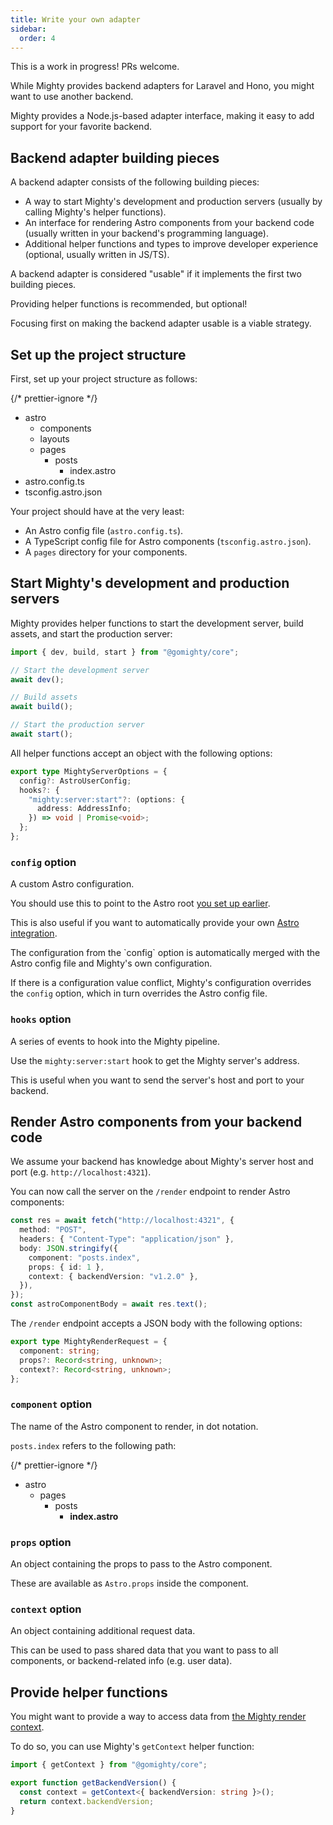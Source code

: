 ```yaml
---
title: Write your own adapter
sidebar:
  order: 4
---
```



<Aside>This is a work in progress! PRs welcome.</Aside>

While Mighty provides backend adapters for Laravel and Hono, you might want to use another backend.

Mighty provides a Node.js-based adapter interface, making it easy to add support for your favorite backend.

## Backend adapter building pieces

A backend adapter consists of the following building pieces:

- A way to start Mighty's development and production servers (usually by calling Mighty's helper functions).
- An interface for rendering Astro components from your backend code (usually written in your backend's programming language).
- Additional helper functions and types to improve developer experience (optional, usually written in JS/TS).

A backend adapter is considered "usable" if it implements the first two building pieces.

<Aside>
Providing helper functions is recommended, but optional!

Focusing first on making the backend adapter usable is a viable strategy.

</Aside>

## Set up the project structure

First, set up your project structure as follows:

{/* prettier-ignore */}
<FileTree>
- astro
  - components
  - layouts
  - pages
    - posts
      - index.astro
- astro.config.ts
- tsconfig.astro.json
</FileTree>

Your project should have at the very least:

- An Astro config file (`astro.config.ts`).
- A TypeScript config file for Astro components (`tsconfig.astro.json`).
- A `pages` directory for your components.

## Start Mighty's development and production servers

Mighty provides helper functions to start the development server, build assets, and start the production server:

```ts
import { dev, build, start } from "@gomighty/core";

// Start the development server
await dev();

// Build assets
await build();

// Start the production server
await start();
```

All helper functions accept an object with the following options:

```ts
export type MightyServerOptions = {
  config?: AstroUserConfig;
  hooks?: {
    "mighty:server:start"?: (options: {
      address: AddressInfo;
    }) => void | Promise<void>;
  };
};
```

### `config` option

A custom Astro configuration.

You should use this to point to the Astro root [you set up earlier](#set-up-the-project-structure).

This is also useful if you want to automatically provide your own [Astro integration](https://docs.astro.build/en/reference/integrations-reference).

<Aside>
The configuration from the `config` option is automatically merged with the Astro config file and Mighty's own configuration.

If there is a configuration value conflict, Mighty's configuration overrides the `config` option, which in turn overrides the Astro config file.

</Aside>

### `hooks` option

A series of events to hook into the Mighty pipeline.

Use the `mighty:server:start` hook to get the Mighty server's address.

This is useful when you want to send the server's host and port to your backend.

## Render Astro components from your backend code

We assume your backend has knowledge about Mighty's server host and port (e.g. `http://localhost:4321`).

You can now call the server on the `/render` endpoint to render Astro components:

```ts
const res = await fetch("http://localhost:4321", {
  method: "POST",
  headers: { "Content-Type": "application/json" },
  body: JSON.stringify({
    component: "posts.index",
    props: { id: 1 },
    context: { backendVersion: "v1.2.0" },
  }),
});
const astroComponentBody = await res.text();
```

The `/render` endpoint accepts a JSON body with the following options:

```ts
export type MightyRenderRequest = {
  component: string;
  props?: Record<string, unknown>;
  context?: Record<string, unknown>;
};
```

### `component` option

The name of the Astro component to render, in dot notation.

`posts.index` refers to the following path:

{/* prettier-ignore */}
<FileTree>
- astro
  - pages
    - posts
      - **index.astro**
</FileTree>

### `props` option

An object containing the props to pass to the Astro component.

These are available as `Astro.props` inside the component.

### `context` option

An object containing additional request data.

This can be used to pass shared data that you want to pass to all components, or backend-related info (e.g. user data).

## Provide helper functions

You might want to provide a way to access data from [the Mighty render context](#context-option).

To do so, you can use Mighty's `getContext` helper function:

```ts
import { getContext } from "@gomighty/core";

export function getBackendVersion() {
  const context = getContext<{ backendVersion: string }>();
  return context.backendVersion;
}
```
